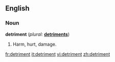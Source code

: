 ==English==

===Noun===
'''detriment'''  (''plural:'' '''[[detriments]]''')
# Harm, hurt, damage.

[[fr:detriment]]
[[it:detriment]]
[[vi:detriment]]
[[zh:detriment]]